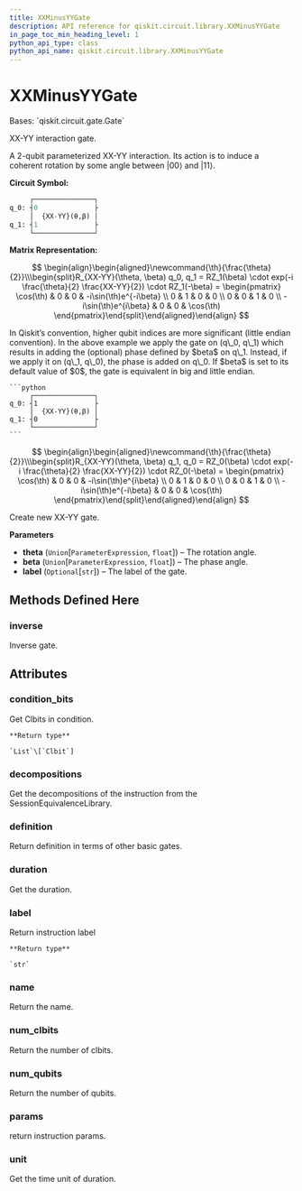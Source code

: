 ```yaml
---
title: XXMinusYYGate
description: API reference for qiskit.circuit.library.XXMinusYYGate
in_page_toc_min_heading_level: 1
python_api_type: class
python_api_name: qiskit.circuit.library.XXMinusYYGate
---
```


# XXMinusYYGate

<Class id="qiskit.circuit.library.XXMinusYYGate" isDedicatedPage={true} github="https://github.com/qiskit/qiskit/tree/stable/0.20/qiskit/circuit/library/standard_gates/xx_minus_yy.py" signature="XXMinusYYGate(theta, beta=0, label='{XX-YY}')">
  Bases: `qiskit.circuit.gate.Gate`

  XX-YY interaction gate.

  A 2-qubit parameterized XX-YY interaction. Its action is to induce a coherent rotation by some angle between $|00\rangle$ and $|11\rangle$.

  **Circuit Symbol:**

  ```python
       ┌───────────────┐
  q_0: ┤0              ├
       │  {XX-YY}(θ,β) │
  q_1: ┤1              ├
       └───────────────┘
  ```

  **Matrix Representation:**

$$
\begin{align}\begin{aligned}\newcommand{\th}{\frac{\theta}{2}}\\\begin{split}R_{XX-YY}(\theta, \beta) q_0, q_1 =
RZ_1(\beta) \cdot exp(-i \frac{\theta}{2} \frac{XX-YY}{2}) \cdot RZ_1(-\beta) =
\begin{pmatrix}
\cos(\th)             & 0 & 0 & -i\sin(\th)e^{-i\beta}  \\
0                     & 1 & 0 & 0  \\
0                     & 0 & 1 & 0  \\
-i\sin(\th)e^{i\beta} & 0 & 0 & \cos(\th)
\end{pmatrix}\end{split}\end{aligned}\end{align} 
$$

  <Admonition title="Note" type="note">
    In Qiskit’s convention, higher qubit indices are more significant (little endian convention). In the above example we apply the gate on (q\_0, q\_1) which results in adding the (optional) phase defined by $beta$ on q\_1. Instead, if we apply it on (q\_1, q\_0), the phase is added on q\_0. If $beta$ is set to its default value of $0$, the gate is equivalent in big and little endian.

    ```python
         ┌───────────────┐
    q_0: ┤1              ├
         │  {XX-YY}(θ,β) │
    q_1: ┤0              ├
         └───────────────┘
    ```

$$
\begin{align}\begin{aligned}\newcommand{\th}{\frac{\theta}{2}}\\\begin{split}R_{XX-YY}(\theta, \beta) q_1, q_0 =
RZ_0(\beta) \cdot exp(-i \frac{\theta}{2} \frac{XX-YY}{2}) \cdot RZ_0(-\beta) =
\begin{pmatrix}
\cos(\th)             & 0 & 0 & -i\sin(\th)e^{i\beta}  \\
0                     & 1 & 0 & 0  \\
0                     & 0 & 1 & 0  \\
-i\sin(\th)e^{-i\beta} & 0 & 0 & \cos(\th)
\end{pmatrix}\end{split}\end{aligned}\end{align} 
$$
  </Admonition>

  Create new XX-YY gate.

  **Parameters**

  *   **theta** (`Union`\[`ParameterExpression`, `float`]) – The rotation angle.
  *   **beta** (`Union`\[`ParameterExpression`, `float`]) – The phase angle.
  *   **label** (`Optional`\[`str`]) – The label of the gate.

  ## Methods Defined Here

  ### inverse

  <Function id="qiskit.circuit.library.XXMinusYYGate.inverse" signature="XXMinusYYGate.inverse()">
    Inverse gate.
  </Function>

  ## Attributes

  ### condition\_bits

  <Attribute id="qiskit.circuit.library.XXMinusYYGate.condition_bits">
    Get Clbits in condition.

    **Return type**

    `List`\[`Clbit`]
  </Attribute>

  ### decompositions

  <Attribute id="qiskit.circuit.library.XXMinusYYGate.decompositions">
    Get the decompositions of the instruction from the SessionEquivalenceLibrary.
  </Attribute>

  ### definition

  <Attribute id="qiskit.circuit.library.XXMinusYYGate.definition">
    Return definition in terms of other basic gates.
  </Attribute>

  ### duration

  <Attribute id="qiskit.circuit.library.XXMinusYYGate.duration">
    Get the duration.
  </Attribute>

  ### label

  <Attribute id="qiskit.circuit.library.XXMinusYYGate.label">
    Return instruction label

    **Return type**

    `str`
  </Attribute>

  ### name

  <Attribute id="qiskit.circuit.library.XXMinusYYGate.name">
    Return the name.
  </Attribute>

  ### num\_clbits

  <Attribute id="qiskit.circuit.library.XXMinusYYGate.num_clbits">
    Return the number of clbits.
  </Attribute>

  ### num\_qubits

  <Attribute id="qiskit.circuit.library.XXMinusYYGate.num_qubits">
    Return the number of qubits.
  </Attribute>

  ### params

  <Attribute id="qiskit.circuit.library.XXMinusYYGate.params">
    return instruction params.
  </Attribute>

  ### unit

  <Attribute id="qiskit.circuit.library.XXMinusYYGate.unit">
    Get the time unit of duration.
  </Attribute>
</Class>

